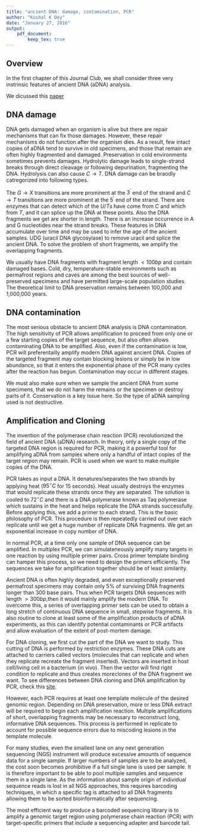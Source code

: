 ```yaml
---
title: "ancient DNA: damage, contamination, PCR"
author: "Kushal K Dey"
date: "January 27, 2016"
output: 
    pdf_document:
        keep_tex: true
---
```


## Overview

In the first chapter of this Journal Club, we shall consider three very instrinsic features of ancient DNA (aDNA) analysis. 

\begin{itemize}
\item DNA damage
\item DNA contamination 
\item PCR amplification and sequencing of aDNA 
\end{itemize}

We dicussed this [paper](../paper/Paabo_Wk1.pdf)

## DNA damage

DNA gets damaged when an organism is alive but there are repair mechanisms that can fix those damages. However, these repair mechanisms do not function after the organism dies.  As a result, few intact copies of aDNA tend to survive in old specimens, and those that remain are often highly fragmented and damaged. Preservation in cold environments sometimes prevents damages.  Hydrolytic damage leads to single-strand breaks through direct cleavage or following depurination, fragmenting the DNA. Hydrolysis can also cause $C \rightarrow T$. DNA damage can be braodly catregorized into following types.

\begin{itemize}
\item Strand breaks: occurs due to heat, chemicals, water and microbe degradation. Results in low quantity of surviving DNA with short fragment lengths. 
\item Miscoding lesions: mainly due to hydrolysis, $C \rightarrow T$, $G \rightarrow A (xanthine)$, $C \rightarrow U$ etc. 
\item DNA-DNA crosslinks or DNa-protein crosslinks that prevent amplification.
\end{itemize}

The $G \rightarrow X$ transitions are more prominent at the $3^{'}$ end of the strand and $C \rightarrow T$ transitions are more prominent at the $5^{'}$ end of the strand. There are enzymes that can detect which of the $U/T$s have come from $C$ and which from $T$, and it can splice up the DNA at these points. Also the DNA fragments we get are shorter in length. There is an increase occurrence in A and G nucleotides near the strand breaks. These features in DNA accumulate over time and may be used to infer the age of the ancient samples. 
UDG (uracil DNA glycosylase) to remove uracil and splice the ancient DNA. To solve the problem of short fragments, we amplify the overlapping fragments. 

We usually have DNA fragments with fragment length $<100 bp$ and contain damaged bases. Cold, dry, temperature-stable environments such as permafrost regions and caves are among the best sources of well-preserved specimens and have permitted large-scale population studies.  The theoretical
limit to DNA preservation remains between 100,000 and 1,000,000 years. 

## DNA contamination

The most serious obstacle to ancient DNA analysis is DNA contamination. The high sensitivity of PCR allows amplification to proceed from only one or a few starting copies of the target sequence, but also often allows contaminating DNA to be amplified. Also, even if the contamination is low, PCR will preferentailly amplify modern DNA against ancient DNA. Copies of the targeted fragment may contain blocking lesions or simply
be in low abundance, so that it enters the exponential phase of the PCR many cycles after the reaction has begun. Contamination may occur in different stages.

\begin{itemize}
\item  Bones and teeth are porous, and contamination may occur via adherence or uptake of exogenous DNA, often from microorganisms residing in the depositional environment. 
\item Contamination may also occur from modern humans during collection.
\item Contamination may occur in lab through laboratory personnel or other reagents. So, contamination may occur at the extraction and amplification stages of the DNA.
\item  Previously amplified DNA present in the laboratory environment is a particularly dangerous source of contaminating DNA. Even the tiny amount of DNA that is aerosolized when a tube is opened is likely to contain over a million copies of template, that can suppress the ancient DNA completely.
\end{itemize}

We must also make sure when we sample the ancient DNA from some specimens, that we do not harm the remains or the specimen or destroy parts of it. Conservation is a key issue here. So the type of aDNA sampling used is not destructive.


## Amplification and Cloning

The invention of the polymerase chain reaction (PCR) revolutionized the field of ancient DNA (aDNA) research. 
In theory, only a single copy of the targeted DNA region is required for PCR, making it a powerful tool for amplifying aDNA from samples where only a handful of intact copies of the target region may remain. PCR is used when we want to make multiple copies of the DNA. 

PCR takes as input a DNA. It denatures/separates the two strands by applying heat ($95^{\circ} C$ for 15 seconds). Heat usually destroys the enzymes that would replicate these strands once they are separated. The solution is cooled to $72^{\circ} C$ and there is a DNA polymerase known as Taq polymerase which sustains in the heat and helps replicate the DNA strands successfully. Before applying this, we add a primer to each strand. This is the basic philosophy of PCR. This procedure is then repeatedly carried out over each replicate until we get a huge number of replicate DNA fragments. We get an exponential increase in copy number of DNA. 

In normal PCR, at a time only one sample of DNA sequence can be amplified. In multiplex PCR, we can simulateneously amplify many targets in one reaction by using multiple primer pairs. Cross primer template binding can hamper this process, so we need to design the primers efficiently. The sequences we take for amplification together should be of least similarity. 

Ancient DNA is often highly degraded, and even exceptionally preserved permafrost specimens may contain only $5\%$ of surviving DNA fragments longer than 300 base pairs. Thus when PCR targets DNA sequences with length $> 300bp$,then it would mainly amplify the modern DNA. To overcome this, a series of overlapping primer sets can be used to obtain a long stretch of continuous DNA sequence in small, stepwise fragments.  It is also routine to clone at least some of the amplification products of aDNA experiments, as this can identify potential contaminants or PCR artifacts and allow evaluation of the extent of post-mortem damage.

For DNA cloning, we first cut the part of the DNA we want to study. This cutting of DNA is performed by restriction enzymes. These DNA cuts are attached to carriers called vectors (molecules that can replicate and when they replicate recreate the fragment inserted). Vectors are inserted in host cell/living cell in a bacterium (in vivo). Then the vector will find right condition to replicate and thus creates moreclones of the DNA fragment we want. To see differences between DNA cloning and DNA amplification by PCR, check this [site](http://www.majordifferences.com/2013/10/difference-between-gene-cloning-and-pcr.html#.VqmE4ZMrL-Y).


However, each PCR requires at least one template molecule of the desired genomic region. Depending on
DNA preservation, more or less DNA extract will be required to begin each amplification reaction. Multiple amplifications of short, overlapping fragments may be necessary to reconstruct long, informative DNA sequences. This process is performed in replicate to account for possible sequence errors due to miscoding lesions in the template molecule. 

For many studies, even the smallest lane on any next generation sequencing (NGS) instrument will produce excessive amounts of sequence data for a single sample. If larger numbers of samples are to be analyzed, the cost soon becomes prohibitive if a full single lane is used per sample. It is therefore important to be able to pool multiple samples and sequence them in a single lane. As the information about sample origin of individual sequence reads is lost in all NGS approaches, this requires barcoding techniques, in which a specific tag is attached to all DNA fragments allowing them to be sorted bioinformatically after sequencing.

The most efficient way to produce a barcoded sequencing library is to amplify a genomic target region using polymerase chain reaction (PCR) with target-specific primers that include a sequencing adapter and barcode tail. 

